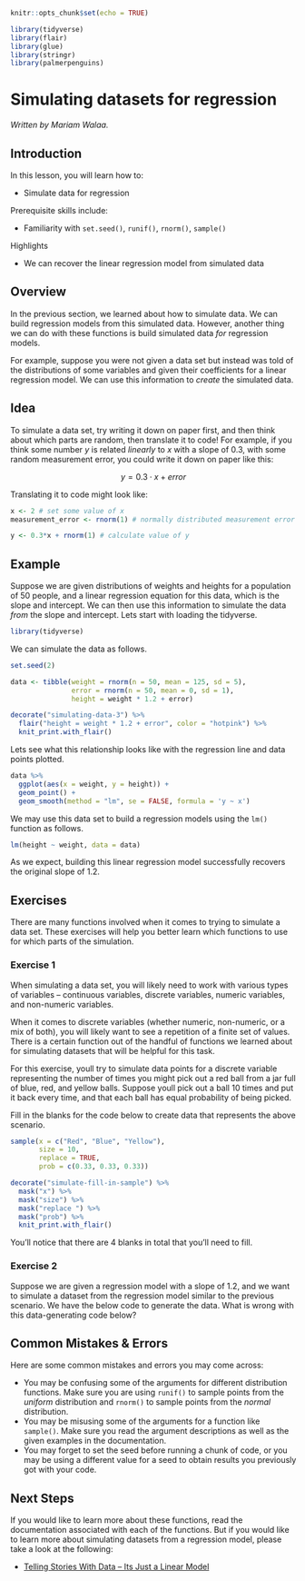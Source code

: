 
```r
knitr::opts_chunk$set(echo = TRUE)

library(tidyverse)
library(flair)
library(glue)
library(stringr)
library(palmerpenguins)
```


# Simulating datasets for regression

*Written by Mariam Walaa.*

## Introduction

In this lesson, you will learn how to:

- Simulate data for regression 

Prerequisite skills include:

- Familiarity with `set.seed()`, `runif()`, `rnorm()`, `sample()` 

Highlights

- We can recover the linear regression model from simulated data

## Overview

In the previous section, we learned about how to simulate data. We can build
regression models from this simulated data. However, another thing we can do with these
functions is build simulated data _for_ regression models.

For example, suppose you were not given a data set but instead was told of the
distributions of some variables and given their coefficients for a linear regression
model. We can use this information to _create_ the simulated data.

## Idea

To simulate a data set, try writing it down on paper first, and then
think about which parts are random, then translate it to code! For example, if you think
some number $y$ is related *linearly* to $x$ with a slope of 0.3, with some random
measurement error, you could write it down on paper like this:

$$
y = 0.3\cdot x + error
$$

Translating it to code might look like:

```r
x <- 2 # set some value of x
measurement_error <- rnorm(1) # normally distributed measurement error

y <- 0.3*x + rnorm(1) # calculate value of y
```

## Example

Suppose we are given distributions of weights and heights for a population of 50 people, 
and a linear regression equation for this data, which is the slope and intercept. We can 
then use this information to simulate the data _from_ the slope and intercept. Lets start 
with loading the tidyverse.

```r
library(tidyverse)
```

We can simulate the data as follows.

```r
set.seed(2)

data <- tibble(weight = rnorm(n = 50, mean = 125, sd = 5),
               error = rnorm(n = 50, mean = 0, sd = 1),
               height = weight * 1.2 + error)
```
```r
decorate("simulating-data-3") %>%
  flair("height = weight * 1.2 + error", color = "hotpink") %>%
  knit_print.with_flair()
```

Lets see what this relationship looks like with the regression line and data points plotted.

```r
data %>% 
  ggplot(aes(x = weight, y = height)) +
  geom_point() + 
  geom_smooth(method = "lm", se = FALSE, formula = 'y ~ x')
```

We may use this data set to build a regression models using the `lm()` function as follows.

```r
lm(height ~ weight, data = data)
```

As we expect, building this linear regression model successfully recovers the original
slope of 1.2.

## Exercises

There are many functions involved when it comes to trying to simulate a data set. These
exercises will help you better learn which functions to use for which parts of the
simulation.

### Exercise 1

When simulating a data set, you will likely need to work with various types of variables
-- continuous variables, discrete variables, numeric variables, and non-numeric variables.

When it comes to discrete variables (whether numeric, non-numeric, or a mix of both), you
will likely want to see a repetition of a finite set of values. There is a certain
function out of the handful of functions we learned about for simulating datasets that
will be helpful for this task.

For this exercise, youll try to simulate data points for a discrete variable representing
the number of times you might pick out a red ball from a jar full of blue, red, and yellow
balls. Suppose youll pick out a ball 10 times and put it back every time, and that each
ball has equal probability of being picked.

Fill in the blanks for the code below to create data that represents the above scenario.

```r
sample(x = c("Red", "Blue", "Yellow"),
       size = 10,
       replace = TRUE,
       prob = c(0.33, 0.33, 0.33))
```
```r
decorate("simulate-fill-in-sample") %>%
  mask("x") %>%
  mask("size") %>%
  mask("replace ") %>%
  mask("prob") %>%
  knit_print.with_flair()
```

You'll notice that there are 4 blanks in total that you'll need to fill.

<!-- ```{r simulate-fill-in-sample-2, echo = FALSE} -->
<!-- quiz(question("What should the first blank be?", -->
<!--               answer("n"), -->
<!--               answer("x", correct = TRUE), -->
<!--               answer("c"), -->
<!--               answer("size"), -->
<!--               answer("replace"), -->
<!--               answer("prob"), -->
<!--               random_answer_order = TRUE, -->
<!--               allow_retry = TRUE), -->
<!--      question("What should the second blank be?", -->
<!--               answer("n"), -->
<!--               answer("x"), -->
<!--               answer("c"), -->
<!--               answer("size", correct = TRUE), -->
<!--               answer("replace"), -->
<!--               answer("prob"), -->
<!--               random_answer_order = TRUE, -->
<!--               allow_retry = TRUE), -->
<!--      question("What should the third blank be?", -->
<!--               answer("n"), -->
<!--               answer("x"), -->
<!--               answer("c"), -->
<!--               answer("size"), -->
<!--               answer("replace", correct = TRUE), -->
<!--               answer("prob"), -->
<!--               random_answer_order = TRUE, -->
<!--               allow_retry = TRUE), -->
<!--      question("What should the fourth blank be?", -->
<!--               answer("n"), -->
<!--               answer("x"), -->
<!--               answer("c"), -->
<!--               answer("size"), -->
<!--               answer("replace"), -->
<!--               answer("prob", correct = TRUE), -->
<!--               random_answer_order = TRUE, -->
<!--               allow_retry = TRUE)) -->
<!-- ``` -->

### Exercise 2

Suppose we are given a regression model with a slope of 1.2, and we want to simulate a 
dataset from the regression model similar to the previous scenario. We have the below code
to generate the data. What is wrong with this data-generating code below?

<!-- ```{r simulate-data-exercise-2, exercise = TRUE, exercise.eval = TRUE} -->
<!-- set.seed(2) -->
<!-- data <- tibble(weight = rnorm(n = 50, mean = 125, sd = 5), -->
<!--                height = rnorm(n = 50, mean = 150, sd = 4)) -->
<!-- ``` -->

<!-- ```{r simulate-data-exercise-2-hint-1} -->
<!-- # It works in the sense that we get meaningful output, but it is not the output we want for this problem -->
<!-- ``` -->
<!-- ```{r simulate-data-exercise-2-hint-2} -->
<!-- # If you are stuck, try looking at the code we used for this above, and determine what's different -->
<!-- ``` -->

<!-- ```{r simulate-data-exercise-2-solution, exercise = FALSE} -->
<!-- set.seed(2) -->
<!-- data <- tibble(weight = rnorm(n = 50, mean = 125, sd = 5), -->
<!--                error = rnorm(n = 50, mean = 0, sd = 1), -->
<!--                height = weight * 1.2 + error) -->
<!-- ``` -->

## Common Mistakes & Errors

Here are some common mistakes and errors you may come across:

- You may be confusing some of the arguments for different distribution functions. Make
sure you are using `runif()` to sample points from the _uniform_ distribution and `rnorm()`
to sample points from the _normal_ distribution.
- You may be misusing some of the arguments for a function like `sample()`. Make sure you
read the argument descriptions as well as the given examples in the documentation.
- You may forget to set the seed before running a chunk of code, or you may be using a
different value for a seed to obtain results you previously got with your code.

## Next Steps

If you would like to learn more about these functions, read the documentation associated
with each of the functions. But if you would like to learn more about simulating datasets
from a regression model, please take a look at the following:

- [Telling Stories With Data -- Its Just a Linear Model](https://www.tellingstorieswithdata.com/its-just-a-linear-model.html#overview)

















